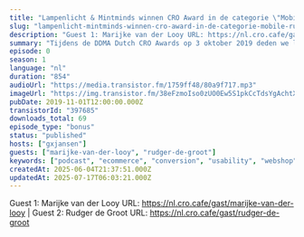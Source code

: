 ```yaml
---
title: "Lampenlicht & Mintminds winnen CRO Award in de categorie \"Mobile\" Rudger de Groot (Mintminds) en Marijke van der Looy (LampenLicht)"
slug: "lampenlicht-mintminds-winnen-cro-award-in-de-categorie-mobile-rudger-de-groot-mintminds-en-marijke-van-der-looy-lampenlicht"
description: "Guest 1: Marijke van der Looy URL: https://nl.cro.cafe/gast/marijke-van-der-looy | Guest 2: Rudger de Groot URL: https://nl.cro.cafe/gast/rudger-de-groot"
summary: "Tijdens de DDMA Dutch CRO Awards op 3 oktober 2019 deden we live verslag vanaf het event.\r\n\r\nIn deze clip praten we met Rudger de Groot van Mintminds en Marijke van der Looy van LampenLicht net nadat ze hun award hebben gewonnen."
episode: 0
season: 1
language: "nl"
duration: "854"
audioUrl: "https://media.transistor.fm/1759ff48/80a9f717.mp3"
imageUrl: "https://img.transistor.fm/38eFzmoIso0zUO0Ew5S1pkCcTdsYgAchtXZ_p1j8Z2A/rs:fill:3000:3000:1/q:60/aHR0cHM6Ly9pbWct/dXBsb2FkLXByb2R1/Y3Rpb24udHJhbnNp/c3Rvci5mbS81YTMy/MjE0M2ZjZWQ3MTI3/YWQ5ZTU0ZmU5OTc4/ZmQyYi5qcGVn.webp"
pubDate: 2019-11-01T12:00:00.000Z
transistorId: "397685"
downloads_total: 69
episode_type: "bonus"
status: "published"
hosts: ["gxjansen"]
guests: ["marijke-van-der-looy", "rudger-de-groot"]
keywords: ["podcast", "ecommerce", "conversion", "usability", "webshop", "english"]
createdAt: 2025-06-04T21:37:51.000Z
updatedAt: 2025-07-17T06:03:21.000Z
---
```


Guest 1: Marijke van der Looy URL: https://nl.cro.cafe/gast/marijke-van-der-looy | Guest 2: Rudger de Groot URL: https://nl.cro.cafe/gast/rudger-de-groot
